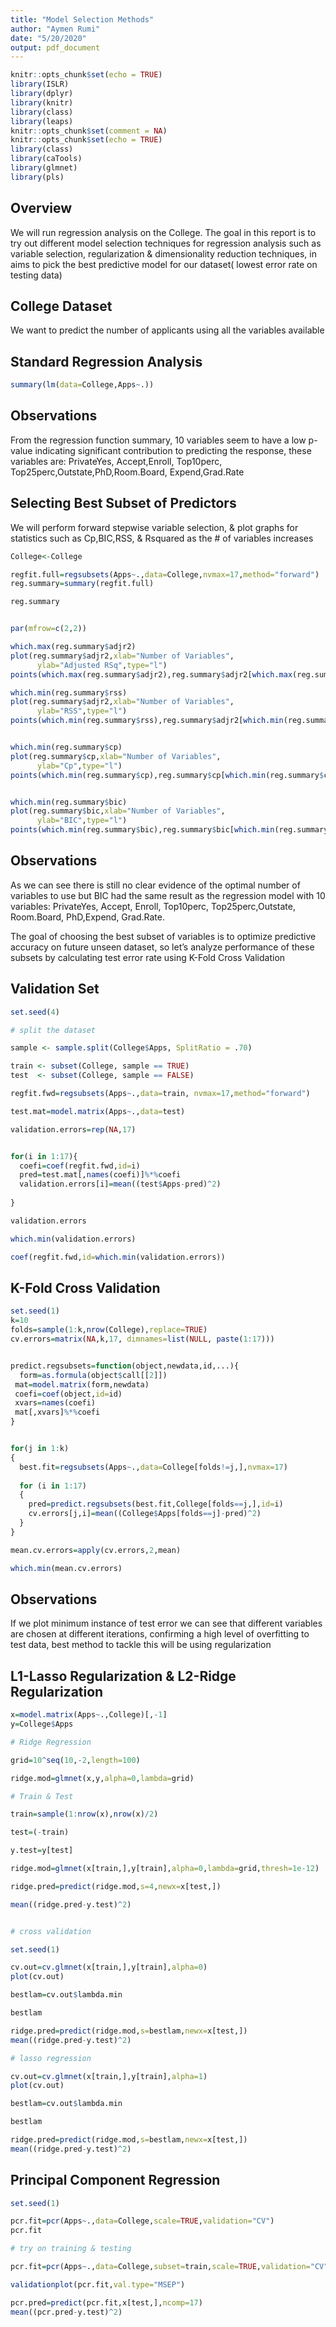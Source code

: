 ```yaml
---
title: "Model Selection Methods"
author: "Aymen Rumi"
date: "5/20/2020"
output: pdf_document
---
```


```r
knitr::opts_chunk$set(echo = TRUE)
library(ISLR)
library(dplyr)
library(knitr)
library(class)
library(leaps)
knitr::opts_chunk$set(comment = NA)
knitr::opts_chunk$set(echo = TRUE)
library(class)
library(caTools)
library(glmnet)
library(pls)
```

## Overview

We will run regression analysis on the College. The goal in this report is to try out different model selection techniques for regression analysis such as variable selection, regularization & dimensionality reduction techniques, in aims to pick the best predictive model for our dataset( lowest error rate on testing data)


## College Dataset

We want to predict the number of applicants using all the variables available


## Standard Regression Analysis
```r
summary(lm(data=College,Apps~.))
```

## Observations

From the regression function summary, 10 variables seem to have a low p-value indicating significant contribution to predicting the response, these variables are: PrivateYes, Accept,Enroll, Top10perc, Top25perc,Outstate,PhD,Room.Board, Expend,Grad.Rate

## Selecting Best Subset of Predictors

We will perform forward stepwise variable selection, & plot graphs for statistics such as Cp,BIC,RSS, & Rsquared as the # of variables increases

```r
College<-College

regfit.full=regsubsets(Apps~.,data=College,nvmax=17,method="forward")
reg.summary=summary(regfit.full)

reg.summary


par(mfrow=c(2,2))

which.max(reg.summary$adjr2)
plot(reg.summary$adjr2,xlab="Number of Variables",
      ylab="Adjusted RSq",type="l")
points(which.max(reg.summary$adjr2),reg.summary$adjr2[which.max(reg.summary$adjr2)], col="red",cex=2,pch=20)

which.min(reg.summary$rss)
plot(reg.summary$adjr2,xlab="Number of Variables",
      ylab="RSS",type="l")
points(which.min(reg.summary$rss),reg.summary$adjr2[which.min(reg.summary$rss)], col="red",cex=2,pch=20)


which.min(reg.summary$cp)
plot(reg.summary$cp,xlab="Number of Variables",
      ylab="Cp",type="l")
points(which.min(reg.summary$cp),reg.summary$cp[which.min(reg.summary$cp)], col="red",cex=2,pch=20)


which.min(reg.summary$bic)
plot(reg.summary$bic,xlab="Number of Variables",
      ylab="BIC",type="l")
points(which.min(reg.summary$bic),reg.summary$bic[which.min(reg.summary$bic)], col="red",cex=2,pch=20)
```

## Observations

As we can see there is still no clear evidence of the optimal number of variables to use but BIC had the same result as the regression model with 10 variables: PrivateYes, Accept, Enroll, Top10perc, Top25perc,Outstate, Room.Board, PhD,Expend, Grad.Rate. 

The goal of choosing the best subset of variables is to optimize predictive accuracy on future unseen dataset, so let's analyze performance of these subsets by calculating test error rate using K-Fold Cross Validation

## Validation Set

```r
set.seed(4)

# split the dataset

sample <- sample.split(College$Apps, SplitRatio = .70)

train <- subset(College, sample == TRUE)
test  <- subset(College, sample == FALSE)

regfit.fwd=regsubsets(Apps~.,data=train, nvmax=17,method="forward")

test.mat=model.matrix(Apps~.,data=test)

validation.errors=rep(NA,17)


for(i in 1:17){
  coefi=coef(regfit.fwd,id=i)
  pred=test.mat[,names(coefi)]%*%coefi
  validation.errors[i]=mean((test$Apps-pred)^2)
  
}

validation.errors

which.min(validation.errors)

coef(regfit.fwd,id=which.min(validation.errors))

```


## K-Fold Cross Validation

```r

set.seed(1)
k=10
folds=sample(1:k,nrow(College),replace=TRUE)
cv.errors=matrix(NA,k,17, dimnames=list(NULL, paste(1:17)))


predict.regsubsets=function(object,newdata,id,...){
  form=as.formula(object$call[[2]])
 mat=model.matrix(form,newdata)
 coefi=coef(object,id=id)
 xvars=names(coefi)
 mat[,xvars]%*%coefi 
}


for(j in 1:k)
{
  best.fit=regsubsets(Apps~.,data=College[folds!=j,],nvmax=17)
  
  for (i in 1:17)
  {
    pred=predict.regsubsets(best.fit,College[folds==j,],id=i)
    cv.errors[j,i]=mean((College$Apps[folds==j]-pred)^2)
  }
}

mean.cv.errors=apply(cv.errors,2,mean)

which.min(mean.cv.errors)
```


## Observations

If we plot minimum instance of test error we can see that different variables are chosen at different iterations, confirming a high level of overfitting to test data, best method to tackle this will be using regularization



## L1-Lasso Regularization & L2-Ridge Regularization
```r

x=model.matrix(Apps~.,College)[,-1]
y=College$Apps

# Ridge Regression

grid=10^seq(10,-2,length=100)

ridge.mod=glmnet(x,y,alpha=0,lambda=grid)

# Train & Test

train=sample(1:nrow(x),nrow(x)/2)

test=(-train)

y.test=y[test]

ridge.mod=glmnet(x[train,],y[train],alpha=0,lambda=grid,thresh=1e-12)

ridge.pred=predict(ridge.mod,s=4,newx=x[test,])

mean((ridge.pred-y.test)^2)


# cross validation

set.seed(1)

cv.out=cv.glmnet(x[train,],y[train],alpha=0)
plot(cv.out)

bestlam=cv.out$lambda.min

bestlam

ridge.pred=predict(ridge.mod,s=bestlam,newx=x[test,])
mean((ridge.pred-y.test)^2)

# lasso regression

cv.out=cv.glmnet(x[train,],y[train],alpha=1)
plot(cv.out)

bestlam=cv.out$lambda.min

bestlam

ridge.pred=predict(ridge.mod,s=bestlam,newx=x[test,])
mean((ridge.pred-y.test)^2)


```

## Principal Component Regression

```r
set.seed(1)

pcr.fit=pcr(Apps~.,data=College,scale=TRUE,validation="CV")
pcr.fit

# try on training & testing

pcr.fit=pcr(Apps~.,data=College,subset=train,scale=TRUE,validation="CV")

validationplot(pcr.fit,val.type="MSEP")

pcr.pred=predict(pcr.fit,x[test,],ncomp=17)
mean((pcr.pred-y.test)^2)
```


